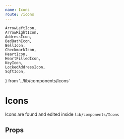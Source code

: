 ```yaml
---
name: Icons
route: /icons
---
```


    ArrowLeftIcon,
    ArrowRightIcon,
    AddressIcon, 
    BedBathIcon, 
    BellIcon,
    CheckmarkIcon,  
    HeartIcon, 
    HeartFilledIcon, 
    KeyIcon, 
    LockedAddressIcon,
    SqftIcon,
  } from '../lib/components/Icons'

# Icons
Icons are found and edited inside `lib/components/Icons`

<Playground>
    <AddressIcon color={colors.grey} size='48px'/>
    <ArrowLeftIcon color={colors.grey} size='48px'/>
    <ArrowRightIcon color={colors.grey} size='48px'/>
    <BedBathIcon color={colors.grey} size='48px'/>
    <BellIcon color={colors.grey} size='48px'/>
    <CheckmarkIcon color={colors.grey} size='48px'/>
    <HeartIcon color={colors.grey} size='48px'/>
    <HeartFilledIcon color={colors.grey} size='48px'/>
    <KeyIcon color={colors.grey} size='48px'/>
    <LockedAddressIcon color={colors.grey} size='48px'/>
    <SqftIcon color={colors.grey} size='48px'/>

</Playground>

## Props
<PropsTable of={HeartIcon} />
